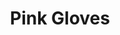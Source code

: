 ---
title: "Pink Gloves"
subtitle: ""
creator: ""
categories: ["clothes"]
featuredImage: "../src/assets/images/item/clothes/DSC02929.png"
views: ["../src/assets/images/item/clothes/DSC02929.png"]
nextItem: []
---